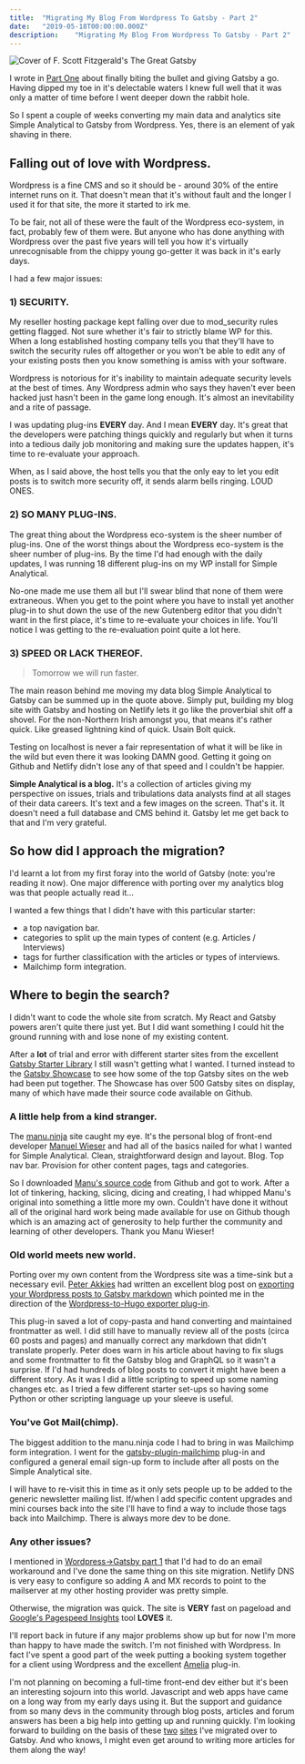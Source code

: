 ```yaml
---
title:  "Migrating My Blog From Wordpress To Gatsby - Part 2"
date:   "2019-05-18T00:00:00.000Z"
description:    "Migrating My Blog From Wordpress To Gatsby - Part 2"
---
```

![Cover of F. Scott Fitzgerald's The Great Gatsby](./f-scott-gatsby.jpg)

I wrote in [Part One](https://alanhylands.com/migrating-blog-wordpress-gatsby-part-one/) about finally biting the bullet and giving Gatsby a go. Having dipped my toe in it's delectable waters I knew full well that it was only a matter of time before I went deeper down the rabbit hole.

So I spent a couple of weeks converting my main data and analytics site Simple Analytical to Gatsby from Wordpress. Yes, there is an element of yak shaving in there.

## Falling out of love with Wordpress.

Wordpress is a fine CMS and so it should be - around 30% of the entire internet runs on it. That doesn't mean that it's without fault  and the longer I used it for that site, the more it started to irk me.

To be fair, not all of these were the fault of the Wordpress eco-system, in fact, probably few of them were. But anyone who has done anything with Wordpress over the past five years will tell you how it's virtually unrecognisable from the chippy young go-getter it was back in it's early days.

I had a few major issues:

### 1) SECURITY.

My reseller hosting package kept falling over due to mod_security rules getting flagged. Not sure whether it's fair to strictly blame WP for this. When a long established hosting company tells you that they'll have to switch the security rules off altogether or you won't be able to edit any of your existing posts then you know something is amiss with your software.

Wordpress is notorious for it's inability to maintain adequate security levels at the best of times. Any Wordpress admin who says they haven't ever been hacked just hasn't been in the game long enough. It's almost an inevitability and a rite of passage.

I was updating plug-ins **EVERY** day. And I mean **EVERY** day. It's great that the developers were patching things quickly and regularly but when it turns into a tedious daily job monitoring and making sure the updates happen, it's time to re-evaluate your approach.

When, as I said above, the host tells you that the only eay to let you edit posts is to switch more security off, it sends alarm bells ringing. LOUD ONES.

### 2) SO MANY PLUG-INS.

The great thing about the Wordpress eco-system is the sheer number of plug-ins. One of the worst things about the Wordpress eco-system is the sheer number of plug-ins. By the time I'd had enough with the daily updates, I was running 18 different plug-ins on my WP install for Simple Analytical.

No-one made me use them all but I'll swear blind that none of them were extraneous. When you get to the point where you have to install yet another plug-in to shut down the use of the new Gutenberg editor that you didn't want in the first place, it's time to re-evaluate your choices in life. You'll notice I was getting to the re-evaluation point quite a lot here.

### 3) SPEED OR LACK THEREOF.

> Tomorrow we will run faster.

The main reason behind me moving my data blog Simple Analytical to Gatsby can be summed up in the quote above. Simply put, building my blog site with Gatsby and hosting on Netlify lets it go like the proverbial shit off a shovel. For the non-Northern Irish amongst you, that means it's rather quick. Like greased lightning kind of quick. Usain Bolt quick.

Testing on localhost is never a fair representation of what it will be like in the wild but even there it was looking DAMN good. Getting it going on Github and Netlify didn't lose any of that speed and I couldn't be happier.

**Simple Analytical is a blog.** It's a collection of articles giving my perspective on issues, trials and tribulations data analysts find at all stages of their data careers. It's text and a few images on the screen. That's it. It doesn't need a full database and CMS behind it. Gatsby let me get back to that and I'm very grateful.

## So how did I approach the migration?

I'd learnt a lot from my first foray into the world of Gatsby (note: you're reading it now). One major difference with porting over my analytics blog was that people actually read it...

I wanted a few things that I didn't have with this particular starter:

* a top navigation bar.
* categories to split up the main types of content (e.g. Articles / Interviews)
* tags for further classification with the articles or types of interviews.
* Mailchimp form integration.

## Where to begin the search?

I didn't want to code the whole site from scratch. My React and Gatsby powers aren't quite there just yet. But I did want something I could hit the ground running with and lose none of my existing content.

After a **lot** of trial and error with different starter sites from the excellent [Gatsby Starter Library](https://www.gatsbyjs.org/starters/) I still wasn't getting what I wanted. I turned instead to the [Gatsby Showcase](https://www.gatsbyjs.org/showcase/) to see how some of the top Gatsby sites on the web had been put together. The Showcase has over 500 Gatsby sites on display, many of which have made their source code available on Github.

### A little help from a kind stranger.

The [manu.ninja](https://www.gatsbyjs.org/showcase/manu.ninja) site caught my eye. It's the personal blog of front-end developer [Manuel Wieser](https://manu.ninja/) and had all of the basics nailed for what I wanted for Simple Analytical. Clean, straightforward design and layout. Blog. Top nav bar. Provision for other content pages, tags and categories.

So I downloaded [Manu's source code](https://github.com/Lorti/manu.ninja) from Github and got to work. After a lot of tinkering, hacking, slicing, dicing and creating, I had whipped Manu's original into something a little more my own. Couldn't have done it without all of the original hard work being made available for use on Github though which is an amazing act of generosity to help further the community and learning of other developers. Thank you Manu Wieser!

### Old world meets new world.

Porting over my own content from the Wordpress site was a time-sink but a necessary evil. [Peter Akkies](https://peterakkies.net) had written an excellent blog post on [exporting your Wordpress posts to Gatsby markdown](https://peterakkies.net/export-wordpress-to-gatsby-markdown/) which pointed me in the direction of the [Wordpress-to-Hugo exporter plug-in](https://github.com/SchumacherFM/wordpress-to-hugo-exporter).

This plug-in saved a lot of copy-pasta and hand converting and maintained frontmatter as well. I did still have to manually review all of the posts (circa 60 posts and pages) and manually correct any markdown that didn't translate properly. Peter does warn in his article about having to fix slugs and some frontmatter to fit the Gatsby blog and GraphQL so it wasn't a surprise. If I'd had hundreds of blog posts to convert it might have been a different story. As it was I did a little scripting to speed up some naming changes etc. as I tried a few different starter set-ups so having some Python or other scripting language up your sleeve is useful.

### You've Got Mail(chimp).

The biggest addition to the manu.ninja code I had to bring in was Mailchimp form integration. I went for the [gatsby-plugin-mailchimp](https://www.gatsbyjs.org/packages/gatsby-plugin-mailchimp/) plug-in and configured a general email sign-up form to include after all posts on the Simple Analytical site.

I will have to re-visit this in time as it only sets people up to be added to the generic newsletter mailing list. If/when I add specific content upgrades and mini courses back into the site I'll have to find a way to include those tags back into Mailchimp. There is always more dev to be done.

### Any other issues?

I mentioned in [Wordpress->Gatsby part 1](https://alanhylands.com/migrating-blog-wordpress-gatsby-part-one/) that I'd had to do an email workaround and I've done the same thing on this site migration. Netlify DNS is very easy to configure so adding A and MX records to point to the mailserver at my other hosting provider was pretty simple.

Otherwise, the migration was quick. The site is **VERY** fast on pageload and [Google's Pagespeed Insights](https://developers.google.com/speed/pagespeed/insights/?url=https%3A%2F%2Falanhylands.com%2F) tool **LOVES** it.

I'll report back in future if any major problems show up but for now I'm more than happy to have made the switch. I'm not finished with Wordpress. In fact I've spent a good part of the week putting a booking system together for a client using Wordpress and the excellent [Amelia](https://wpamelia.com/) plug-in.

I'm not planning on becoming a full-time front-end dev either but it's been an interesting sojourn into this world. Javascript and web apps have came on a long way from my early days using it. But the support and guidance from so many devs in the community through blog posts, articles and forum answers has been a big help into getting up and running quickly. I'm looking forward to building on the basis of these [two](https://alanhylands.com) [sites](https://curafitness.com) I've migrated over to Gatsby. And who knows, I might even get around to writing more articles for them along the way!